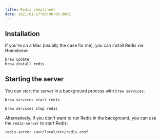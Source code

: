 ```yaml
---
title: Redis cheatsheet
date: 2021-01-27T00:00:00.000Z
---
```


## Installation

If you're on a Mac (usually the case for me), you can install Redis via Homebrew:

```bash
brew update
brew install redis
```

## Starting the server

You can start the server in a background process with `brew services`:

```bash
brew services start redis
```

```bash
brew services stop redis
```

Alternatively, if you don't want to run Redis in the background, you can use the `redis-server` to start Redis:

```bash
redis-server /usr/local/etc/redis.conf
```
